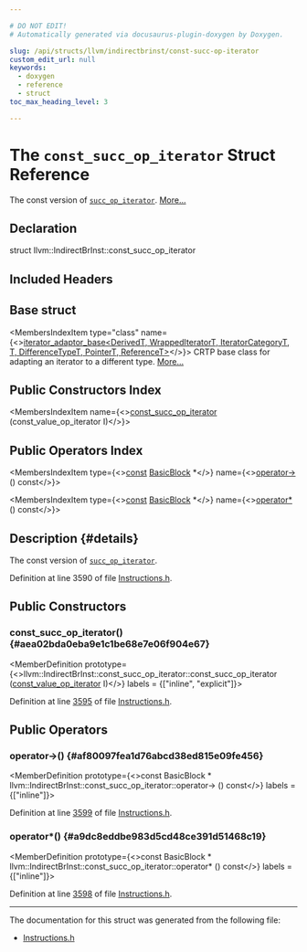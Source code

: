 ```yaml
---

# DO NOT EDIT!
# Automatically generated via docusaurus-plugin-doxygen by Doxygen.

slug: /api/structs/llvm/indirectbrinst/const-succ-op-iterator
custom_edit_url: null
keywords:
  - doxygen
  - reference
  - struct
toc_max_heading_level: 3

---
```





# The `const_succ_op_iterator` Struct Reference

<DoxygenPage pluginConfig={pluginConfig}>

The const version of <code><a href="/docs/api/structs/llvm/indirectbrinst/succ-op-iterator">succ&#95;op&#95;iterator</a></code>. <a href="#details">More...</a>

## Declaration

<CodeBlock>struct llvm::IndirectBrInst::const_succ_op_iterator</CodeBlock>

## Included Headers

<IncludesList>
<IncludesListItem
  filePath="llvm/IR/Instructions.h"
  permalink="/docs/api/files/include/include/llvm/include/llvm/ir/instructions-h"
  isLocal="true" />
</IncludesList>

## Base struct

<MembersIndex>

<MembersIndexItem
  type="class"
  name={<><a href="/docs/api/classes/llvm/iterator-adaptor-base">iterator&#95;adaptor&#95;base&lt;DerivedT, WrappedIteratorT, IteratorCategoryT, T, DifferenceTypeT, PointerT, ReferenceT&gt;</a></>}>
CRTP base class for adapting an iterator to a different type. <a href="/docs/api/classes/llvm/iterator-adaptor-base/#details">More...</a>
</MembersIndexItem>

</MembersIndex>

## Public Constructors Index

<MembersIndex>

<MembersIndexItem
  name={<><a href="#aea02bda0eba9e1c1be68e7e06f904e67">const&#95;succ&#95;op&#95;iterator</a> (const&#95;value&#95;op&#95;iterator I)</>}>
</MembersIndexItem>

</MembersIndex>

## Public Operators Index

<MembersIndex>

<MembersIndexItem
  type={<><a href="/docs/api/files/lib/lib/target/lib/target/aarch64/aarch64promoteconstant-cpp/#a90f8350fecae261c25be85d38b451bff">const</a> <a href="/docs/api/classes/llvm/basicblock">BasicBlock</a> &#42;</>}
  name={<><a href="#af80097fea1d76abcd38ed815e09fe456">operator-&gt;</a> () const</>}>
</MembersIndexItem>

<MembersIndexItem
  type={<><a href="/docs/api/files/lib/lib/target/lib/target/aarch64/aarch64promoteconstant-cpp/#a90f8350fecae261c25be85d38b451bff">const</a> <a href="/docs/api/classes/llvm/basicblock">BasicBlock</a> &#42;</>}
  name={<><a href="#a9dc8eddbe983d5cd48ce391d51468c19">operator&#42;</a> () const</>}>
</MembersIndexItem>

</MembersIndex>

## Description {#details}

The const version of <code><a href="/docs/api/structs/llvm/indirectbrinst/succ-op-iterator">succ&#95;op&#95;iterator</a></code>.

Definition at line 3590 of file <a href="/docs/api/files/include/include/llvm/include/llvm/ir/instructions-h">Instructions.h</a>.

<SectionDefinition>

## Public Constructors

### const&#95;succ&#95;op&#95;iterator() {#aea02bda0eba9e1c1be68e7e06f904e67}

<MemberDefinition
  prototype={<>llvm::IndirectBrInst::const&#95;succ&#95;op&#95;iterator::const&#95;succ&#95;op&#95;iterator (<a href="/docs/api/structs/llvm/user/const-value-op-iterator">const&#95;value&#95;op&#95;iterator</a> I)</>}
  labels = {["inline", "explicit"]}>

Definition at line <a href="/docs/api/files/include/include/llvm/include/llvm/ir/instructions-h/#l03595">3595</a> of file <a href="/docs/api/files/include/include/llvm/include/llvm/ir/instructions-h">Instructions.h</a>.
</MemberDefinition>

</SectionDefinition>

<SectionDefinition>

## Public Operators

### operator-&gt;() {#af80097fea1d76abcd38ed815e09fe456}

<MemberDefinition
  prototype={<>const BasicBlock &#42; llvm::IndirectBrInst::const&#95;succ&#95;op&#95;iterator::operator-&gt; () const</>}
  labels = {["inline"]}>

Definition at line <a href="/docs/api/files/include/include/llvm/include/llvm/ir/instructions-h/#l03599">3599</a> of file <a href="/docs/api/files/include/include/llvm/include/llvm/ir/instructions-h">Instructions.h</a>.
</MemberDefinition>

### operator&#42;() {#a9dc8eddbe983d5cd48ce391d51468c19}

<MemberDefinition
  prototype={<>const BasicBlock &#42; llvm::IndirectBrInst::const&#95;succ&#95;op&#95;iterator::operator&#42; () const</>}
  labels = {["inline"]}>

Definition at line <a href="/docs/api/files/include/include/llvm/include/llvm/ir/instructions-h/#l03598">3598</a> of file <a href="/docs/api/files/include/include/llvm/include/llvm/ir/instructions-h">Instructions.h</a>.
</MemberDefinition>

</SectionDefinition>

<hr/>

The documentation for this struct was generated from the following file:

<ul>
<li><a href="/docs/api/files/include/include/llvm/include/llvm/ir/instructions-h">Instructions.h</a></li>
</ul>

</DoxygenPage>
